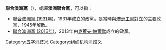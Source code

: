 {{noteTA
|G1=地名
}}
'''聯合澳洲黨'''（{{lang-en|United Australia Party}}），或譯'''澳洲聯合黨'''，可以指：

* [[聯合澳洲黨_(1931年)|聯合澳洲黨 (1931年)]]，1931年成立的政黨，是當時與[[澳洲工黨|澳洲工黨]]對立的主要政黨，1945年解散。
* [[聯合澳洲黨_(2013年)|聯合澳洲黨 (2013年)]]，2013年由[[克萊夫·帕爾默|克萊夫·帕爾默]]成立的政黨。

{{disambiguation}}

[[Category:五字消歧义|Category:五字消歧义]]
[[Category:组织机构消歧义|Category:组织机构消歧义]]